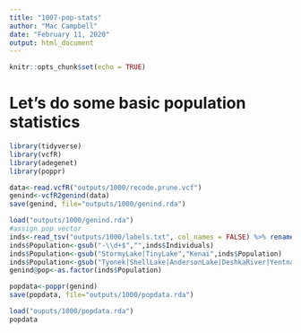 ```yaml
---
title: "1007-pop-stats"
author: "Mac Campbell"
date: "February 11, 2020"
output: html_document
---
```


```r
knitr::opts_chunk$set(echo = TRUE)
```

# Let's do some basic population statistics
```r
library(tidyverse)
library(vcfR)
library(adegenet)
library(poppr)

```

```r
data<-read.vcfR("outputs/1000/recode.prune.vcf")
genind<-vcfR2genind(data)
save(genind, file="outputs/1000/genind.rda")
```


```r
load("outputs/1000/genind.rda")
#assign pop vector
inds<-read_tsv("outputs/1000/labels.txt", col_names = FALSE) %>% rename(Individuals=X1)
inds$Population<-gsub("-\\d+$","",inds$Individuals)
inds$Population<-gsub("StormyLake|TinyLake","Kenai",inds$Population)
inds$Population<-gsub("Tyonek|ShellLake|AndersonLake|DeshkaRiver|YentnaIndianCreek|AlexanderLake|OtterLake|BulchitnaLake","AnchorageArea",inds$Population)
genind@pop<-as.factor(inds$Population)
```

```r
popdata<-poppr(genind)
save(popdata, file="outputs/1000/popdata.rda")
```

```r
load("ouputs/1000/popdata.rda")
popdata
```